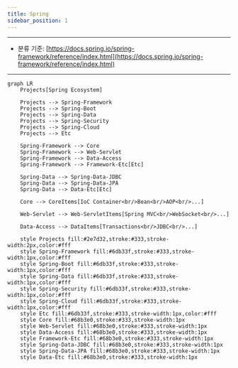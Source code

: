 ```yaml
---
title: Spring
sidebar_position: 1
---
```


---

- 분류 기준: [https://docs.spring.io/spring-framework/reference/index.html](https://docs.spring.io/spring-framework/reference/index.html)

---

```mermaid
graph LR
    Projects[Spring Ecosystem]

    Projects --> Spring-Framework
    Projects --> Spring-Boot
    Projects --> Spring-Data
    Projects --> Spring-Security
    Projects --> Spring-Cloud
    Projects --> Etc

    Spring-Framework --> Core
    Spring-Framework --> Web-Servlet
    Spring-Framework --> Data-Access
    Spring-Framework --> Framework-Etc[Etc]

    Spring-Data --> Spring-Data-JDBC
    Spring-Data --> Spring-Data-JPA
    Spring-Data --> Data-Etc[Etc]

    Core --> CoreItems[IoC Container<br/>Bean<br/>AOP<br/>...]

    Web-Servlet --> Web-ServletItems[Spring MVC<br/>WebSocket<br/>...]

    Data-Access --> DataItems[Transactions<br/>JDBC<br/>...]

    style Projects fill:#2e7d32,stroke:#333,stroke-width:2px,color:#fff
    style Spring-Framework fill:#6db33f,stroke:#333,stroke-width:1px,color:#fff
    style Spring-Boot fill:#6db33f,stroke:#333,stroke-width:1px,color:#fff
    style Spring-Data fill:#6db33f,stroke:#333,stroke-width:1px,color:#fff
    style Spring-Security fill:#6db33f,stroke:#333,stroke-width:1px,color:#fff
    style Spring-Cloud fill:#6db33f,stroke:#333,stroke-width:1px,color:#fff
    style Etc fill:#6db33f,stroke:#333,stroke-width:1px,color:#fff
    style Core fill:#68b3e0,stroke:#333,stroke-width:1px
    style Web-Servlet fill:#68b3e0,stroke:#333,stroke-width:1px
    style Data-Access fill:#68b3e0,stroke:#333,stroke-width:1px
    style Framework-Etc fill:#68b3e0,stroke:#333,stroke-width:1px
    style Spring-Data-JDBC fill:#68b3e0,stroke:#333,stroke-width:1px
    style Spring-Data-JPA fill:#68b3e0,stroke:#333,stroke-width:1px
    style Data-Etc fill:#68b3e0,stroke:#333,stroke-width:1px
```
